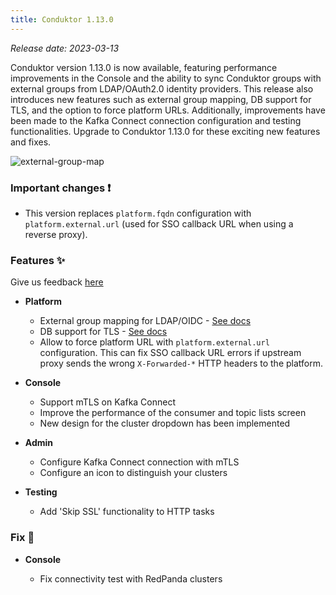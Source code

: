 ```yaml
---
title: Conduktor 1.13.0 
---
```


*Release date: 2023-03-13*

Conduktor version 1.13.0 is now available, featuring performance improvements in the Console and the ability to sync Conduktor groups with external groups from LDAP/OAuth2.0 identity providers. This release also introduces new features such as external group mapping, DB support for TLS, and the option to force platform URLs. Additionally, improvements have been made to the Kafka Connect connection configuration and testing functionalities. Upgrade to Conduktor 1.13.0 for these exciting new features and fixes.

![external-group-map](https://user-images.githubusercontent.com/2573301/224373909-a9766ec5-5c03-4ab9-b5c2-4e7ba5a873dd.png)

### Important changes ❗

- This version replaces `platform.fqdn` configuration with `platform.external.url` (used for SSO callback URL when using a reverse proxy).

### Features ✨

Give us feedback [here](https://conduktor.io/roadmap)

- **Platform**

  - External group mapping for LDAP/OIDC - [See docs](https://docs.conduktor.io/platform/get-started/configuration/user-authentication/external-group-sync/)
  - DB support for TLS - [See docs](https://docs.conduktor.io/platform/get-started/configuration/database/#ssl-support)
  - Allow to force platform URL with `platform.external.url` configuration. This can fix SSO callback URL errors if upstream proxy sends the wrong `X-Forwarded-*` HTTP headers to the platform.

- **Console**

  - Support mTLS on Kafka Connect
  - Improve the performance of the consumer and topic lists screen
  - New design for the cluster dropdown has been implemented

- **Admin**

  - Configure Kafka Connect connection with mTLS
  - Configure an icon to distinguish your clusters

- **Testing**

  - Add 'Skip SSL' functionality to HTTP tasks

### Fix 🔨

- **Console**

  - Fix connectivity test with RedPanda clusters
